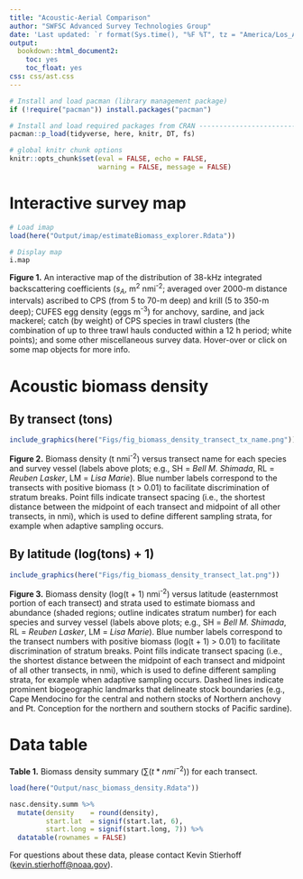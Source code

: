```yaml
---
title: "Acoustic-Aerial Comparison"
author: "SWFSC Advanced Survey Technologies Group"
date: 'Last updated: `r format(Sys.time(), "%F %T", tz = "America/Los_Angeles", usetz = T)`'
output:
  bookdown::html_document2:
    toc: yes
    toc_float: yes
css: css/ast.css
---
```


```r
# Install and load pacman (library management package)
if (!require("pacman")) install.packages("pacman")

# Install and load required packages from CRAN ---------------------------------
pacman::p_load(tidyverse, here, knitr, DT, fs)

# global knitr chunk options
knitr::opts_chunk$set(eval = FALSE, echo = FALSE, 
                      warning = FALSE, message = FALSE)
```  

# Interactive survey map

```r
# Load imap
load(here("Output/imap/estimateBiomass_explorer.Rdata"))

# Display map
i.map
```

**Figure 1.** An interactive map of the distribution of 38-kHz integrated backscattering coefficients ($s_A$, m^2^ nmi^-2^;  averaged over 2000-m distance intervals) ascribed to CPS (from 5 to 70-m deep) and krill (5 to 350-m deep); CUFES egg density (eggs m^-3^) for anchovy, sardine, and jack mackerel; catch (by weight) of CPS species in trawl clusters (the combination of up to three trawl hauls conducted within a 12 h period; white points); and some other miscellaneous survey data. Hover-over or click on some map objects for more info. 

# Acoustic biomass density
## By transect (tons)

```r
include_graphics(here("Figs/fig_biomass_density_transect_tx_name.png"))
```

**Figure 2.** Biomass density (t nmi^-2^) versus transect name for each species and survey vessel (labels above plots; e.g., SH = _Bell M. Shimada_, RL = _Reuben Lasker_, LM = _Lisa Marie_). Blue number labels correspond to the transects with positive biomass (t > 0.01) to facilitate discrimination of stratum breaks. Point fills indicate transect spacing (i.e., the shortest distance between the midpoint of each transect and midpoint of all other transects, in nmi), which is used to define different sampling strata, for example when adaptive sampling occurs.

## By latitude (log(tons) + 1)

```r
include_graphics(here("Figs/fig_biomass_density_transect_lat.png"))

```

**Figure 3.** Biomass density (log(t + 1) nmi^-2^) versus latitude (easternmost portion of each transect) and strata used to estimate biomass and abundance (shaded regions; outline indicates stratum number) for each species and survey vessel (labels above plots; e.g., SH = _Bell M. Shimada_, RL = _Reuben Lasker_, LM = _Lisa Marie_). Blue number labels correspond to the transect numbers with positive biomass (log(t + 1) > 0.01) to facilitate discrimination of stratum breaks. Point fills indicate transect spacing (i.e., the shortest distance between the midpoint of each transect and midpoint of all other transects, in nmi), which is used to define different sampling strata, for example when adaptive sampling occurs. Dashed lines indicate prominent biogeographic landmarks that delineate stock boundaries (e.g., Cape Mendocino for the central and nothern stocks of Northern anchovy and Pt. Conception for the northern and southern stocks of Pacific sardine).

# Data table

**Table 1.** Biomass density summary ($\sum{(t*nmi^{-2})}$) for each transect.

```r
load(here("Output/nasc_biomass_density.Rdata"))

nasc.density.summ %>% 
  mutate(density    = round(density),
         start.lat  = signif(start.lat, 6),
         start.long = signif(start.long, 7)) %>% 
  datatable(rownames = FALSE)
```


For questions about these data, please contact Kevin Stierhoff ([kevin.stierhoff@noaa.gov](mailto:kevin.stierhoff@noaa.gov)).

